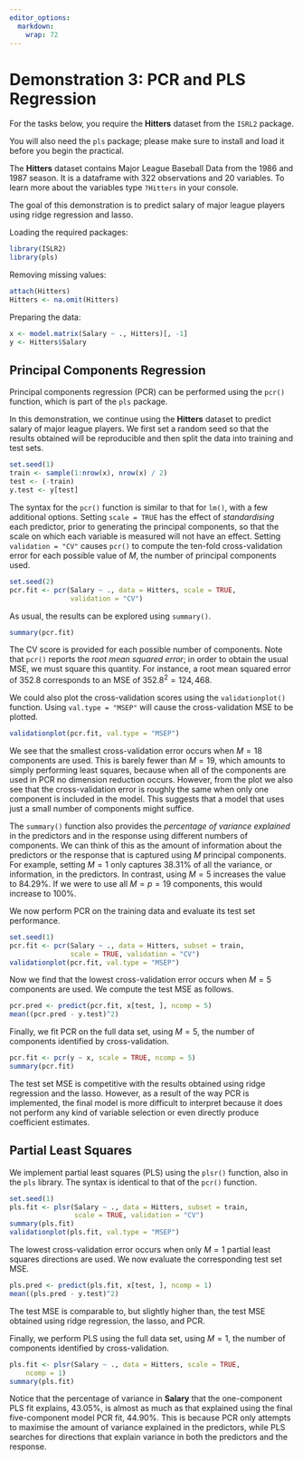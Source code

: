 ```yaml
---
editor_options: 
  markdown: 
    wrap: 72
---
```


# Demonstration 3: PCR and PLS Regression {-}

::: file
For the tasks below, you require the **Hitters** dataset from the `ISRL2` package.

You will also need the `pls` package; please make sure to install and load it before you begin the practical.
:::

The **Hitters** dataset contains Major League Baseball Data from the 1986 and 1987 season. It is a dataframe with 322 observations and 20 variables. To learn more about the variables type `?Hitters` in your console. 

The goal of this demonstration is to predict salary of major league players using ridge regression and lasso.

Loading the required packages: 

```r
library(ISLR2)
library(pls)
```

Removing missing values: 

```r
attach(Hitters)
Hitters <- na.omit(Hitters)
```

Preparing the data: 

```r
x <- model.matrix(Salary ~ ., Hitters)[, -1]
y <- Hitters$Salary
```

## Principal Components Regression {-}

Principal components regression (PCR) can be performed using the `pcr()` function, which is part of the `pls` package. 

In this demonstration, we continue using the **Hitters** dataset to predict salary of major league players. We first set a random seed so that the results obtained will be reproducible and then split the data into training and test sets. 

```r
set.seed(1)
train <- sample(1:nrow(x), nrow(x) / 2)
test <- (-train)
y.test <- y[test]
```

The syntax for the `pcr()` function is similar to that for `lm()`, with a few additional options. Setting `scale = TRUE` has the effect of *standardising* each predictor, prior to generating the principal components, so that the scale on which each variable is measured will not have an effect.
 Setting `validation = "CV"` causes `pcr()` to compute the ten-fold cross-validation error for each possible value of $M$, the number of principal components used. 

```r
set.seed(2)
pcr.fit <- pcr(Salary ~ ., data = Hitters, scale = TRUE,
               validation = "CV")
```

As usual, the results can be explored using `summary()`.

```r
summary(pcr.fit)
```

The CV score is provided for each possible number of components. Note that  `pcr()` reports the *root mean squared error*; in order to obtain the usual MSE, we must square this quantity. For instance, a root mean squared error of $352.8$ corresponds to an MSE of $352.8^2=124{,}468$.

We could also plot the cross-validation scores using the `validationplot()` function. Using `val.type = "MSEP"` will cause the cross-validation MSE to be plotted.

```r
validationplot(pcr.fit, val.type = "MSEP")
```

We see that the smallest cross-validation error occurs when $M=18$ components are used. This is barely fewer than $M=19$, which amounts to simply performing least squares, because when all of the components are used in PCR no dimension reduction occurs. However, from the plot we also see that the cross-validation error is roughly the same when only one component is included in the model. This suggests that a model that uses just a small number of components might suffice.

The `summary()` function also provides the *percentage of variance explained* in the predictors and in the response using different numbers of components. We can think of this as the amount of information about the predictors or the response that is captured using $M$ principal components. For example, setting $M=1$ only captures $38.31 \%$ of all the variance, or information, in the predictors. In contrast, using $M=5$ increases the value to $84.29 \%$. If we were to use all $M=p=19$ components, this would increase to $100 \%$.

We now perform PCR on the training data and evaluate its test set performance.

```r
set.seed(1)
pcr.fit <- pcr(Salary ~ ., data = Hitters, subset = train,
               scale = TRUE, validation = "CV")
validationplot(pcr.fit, val.type = "MSEP")
```

Now we find that the lowest cross-validation error occurs when $M=5$ components are used. We compute the test MSE as follows.

```r
pcr.pred <- predict(pcr.fit, x[test, ], ncomp = 5)
mean((pcr.pred - y.test)^2)
```

Finally, we fit PCR on the full data set, using $M=5$, the number of components identified by cross-validation.

```r
pcr.fit <- pcr(y ~ x, scale = TRUE, ncomp = 5)
summary(pcr.fit)
```

The test set MSE is competitive with the results obtained using ridge regression and the lasso. However, as a result of the way PCR is implemented, the final model is more difficult to interpret because it does not perform any kind of variable selection or even directly produce coefficient estimates.

## Partial Least Squares {-}

We implement partial least squares (PLS) using the `plsr()` function, also in the `pls` library. The syntax is identical to that of the `pcr()` function.

```r
set.seed(1)
pls.fit <- plsr(Salary ~ ., data = Hitters, subset = train, 
                scale = TRUE, validation = "CV")
summary(pls.fit)
validationplot(pls.fit, val.type = "MSEP")
```

The lowest cross-validation error occurs when only $M=1$ partial least squares directions are used. We now evaluate the corresponding test set MSE.

```r
pls.pred <- predict(pls.fit, x[test, ], ncomp = 1)
mean((pls.pred - y.test)^2)
```

The test MSE is comparable to, but slightly higher than, the test MSE obtained using ridge regression, the lasso, and PCR.   

Finally, we perform PLS using the full data set, using $M=1$, the number of components identified by cross-validation.

```r
pls.fit <- plsr(Salary ~ ., data = Hitters, scale = TRUE,
    ncomp = 1)
summary(pls.fit)
```

Notice that the percentage of variance in **Salary** that the one-component PLS fit explains, $43.05 \%$, is almost as much as that explained using the final five-component model PCR fit, $44.90 \%$. This is because PCR only attempts to maximise the amount of variance explained in the predictors, while PLS searches for directions that explain variance in both the predictors and the response.



